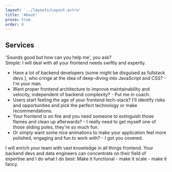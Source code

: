 ```yaml
---
layout: '../layouts/Layout.astro'
title: 'About'
prose: true
order: 0
---
```





<Portrait />

<Background />

<Philosophy />

<Teamwork />

## <IconBrain /> Services

'Sounds good but how can you help me', you ask?<br />
Simple: I will deal with all your frontend needs swiftly and expertly.

- Have a lot of backend developers (some might be disguised as fullstack devs <IconWink class="inline text-lg" />), who cringe at the idea
  of deep-diving into JavaScript and CSS? - I'm your man.
- Want proper frontend architecture to improve maintainability and velocity, independent of backend
  complexity? - Put me in coach.
- Users start feeling the age of your frontend tech-stack? I'll identify risks and opportunities and
  pick the perfect technology or make recommendations.
- Your frontend is on fire and you need someone to extinguish those flames and clean up
  afterwards? - I really need to get myself one of those sliding poles, they're so much fun.
- Or simply want some nice animations to make your application feel more polished, engaging and fun
  to work with? - I got you covered.

I will enrich your team with vast knowledge in all things frontend. Your backend devs and data
engineers can concentrate on their field of expertise and I do what I do best: Make it functional -
make it scale - make it fancy.
